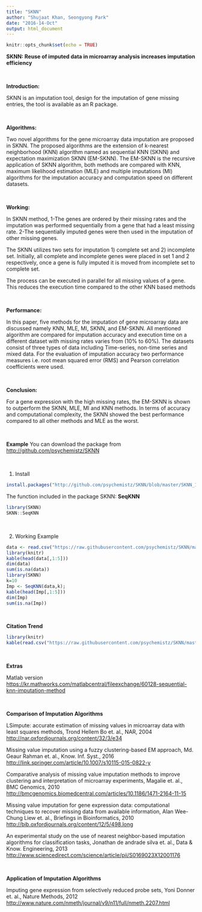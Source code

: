 ---
title: "SKNN"
author: "Shujaat Khan, Seongyong Park"
date: "2016-14-Oct"
output: html_document
---

```{r setup, include=FALSE}
knitr::opts_chunk$set(echo = TRUE)
```
**SKNN: Reuse of imputed data in microarray analysis increases imputation efficiency**

<br>

**Introduction:**

SKNN is an imputation tool, design for the imputation of gene missing entries, the tool is available as an R package.

<br>

**Algorithms:**

Two novel algorithms for the gene microarray data imputation are proposed in SKNN.  The proposed algorithms are the extension of k-nearest neighborhood (KNN) algorithm named as sequential KNN (SKNN) and expectation maximization SKNN (EM-SKNN).  The EM-SKNN is the recursive application of SKNN algorithm, both methods are compared with KNN, maximum likelihood estimation (MLE) and multiple imputations (MI) algorithms for the imputation accuracy and computation speed on different datasets.

<br>

**Working:**

In SKNN method, 
1-The genes are ordered by their missing rates and the imputation was performed sequentially from a gene that had a least missing rate.
2-The sequentially imputed genes were then used in the imputation of other missing genes.

The SKNN utilizes two sets for imputation 1) complete set and 2) incomplete set. Initially, all complete and incomplete genes were placed in set 1 and 2 respectively, once a gene is fully imputed it is moved from incomplete set to complete set.

The process can be executed in parallel for all missing values of a gene.  This reduces the execution time compared to the other KNN based methods

<br>

**Performance:**

In this paper, five methods for the imputation of gene microarray data are discussed namely KNN, MLE, MI, SKNN, and EM-SKNN.  All mentioned algorithm are compared for imputation accuracy and execution time on a different dataset with missing rates varies from (10% to 60%).  The datasets consist of three types of data including Time-series, non-time series and mixed data.  For the evaluation of imputation accuracy two performance measures i.e. root mean squared error (RMS) and Pearson correlation coefficients were used.

<br>

**Conclusion:**

For a gene expression with the high missing rates, the EM-SKNN is shown to outperform the SKNN, MLE, MI and KNN methods.  In terms of accuracy and computational complexity, the SKNN showed the best performance compared to all other methods and MLE as the worst.

<br>

**Example**
You can download the package from [http://github.com/psychemistz/SKNN](http://github.com/psychemistz/SKNN)

<br>

1. Install
```{r SKNN}
install.packages("http://github.com/psychemistz/SKNN/blob/master/SKNN_1.0.0.tar.gz", repos=NULL, type="source")
```

The function included in the package SKNN: **SeqKNN**
```{r SKNN-f}
library(SKNN)
SKNN::SeqKNN
```

<br>

2. Working Example
```{r SKNN-E}
data <- read.csv("https://raw.githubusercontent.com/psychemistz/SKNN/master/Example.csv", row.names = 1)
library(knitr)
kable(head(data[,1:5]))
dim(data)
sum(is.na(data))
library(SKNN)
k=10
Imp <- SeqKNN(data,k);
kable(head(Imp[,1:5]))
dim(Imp)
sum(is.na(Imp))
```

<br>

**Citation Trend**
```{r SKNN-c, echo=F}
library(knitr)
kable(read.csv("https://raw.githubusercontent.com/psychemistz/SKNN/master/Citation-Trend.csv"))
```

<br>

**Extras**

Matlab version <https://kr.mathworks.com/matlabcentral/fileexchange/60128-sequential-knn-imputation-method>

<br>

**Comparison of Imputation Algorithms**

LSimpute: accurate estimation of missing values in microarray data with least squares methods, Trond Hellem Bo et. al., NAR, 2004 <http://nar.oxfordjournals.org/content/32/3/e34>

Missing value imputation using a fuzzy clustering-based EM approach, Md. Geaur Rahman et. al., Know. Inf. Syst., 2016 <http://link.springer.com/article/10.1007/s10115-015-0822-y>

Comparative analysis of missing value imputation methods to improve clustering and interpretation of microarray experiments, Magalie et. al., BMC Genomics, 2010 <http://bmcgenomics.biomedcentral.com/articles/10.1186/1471-2164-11-15>

Missing value imputation for gene expression data: computational techniques to recover missing data from available information, Alan Wee-Chung Liew et. al., Briefings in Bioinformatics, 2010 <http://bib.oxfordjournals.org/content/12/5/498.long>

An experimental study on the use of nearest neighbor-based imputation algorithms for classification tasks, Jonathan de andrade silva et. al., Data & Know. Engineering, 2013 <http://www.sciencedirect.com/science/article/pii/S0169023X12001176>


<br>

**Application of Imputation Algorithms**

Imputing gene expression from selectively reduced probe sets, Yoni Donner et. al., Nature Methods, 2012 <http://www.nature.com/nmeth/journal/v9/n11/full/nmeth.2207.html>
